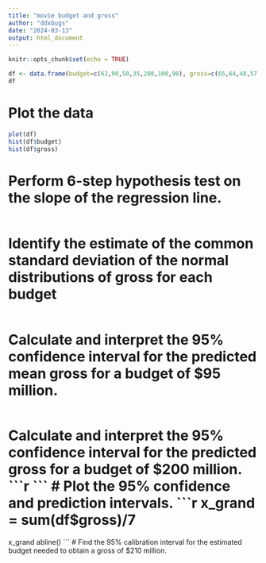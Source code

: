 ```yaml
---
title: "movie budget and gross"
author: "ddxbugs"
date: "2024-03-13"
output: html_document
---
```


```r
knitr::opts_chunk$set(echo = TRUE)
```

```r
df <- data.frame(budget=c(62,90,50,35,200,100,90), gross=c(65,64,48,57,601,146,47))
df
```
# Plot the data
```r
plot(df)
hist(df$budget)
hist(df$gross)
```
# Perform 6-step hypothesis test on the slope of the regression line.
```r

```
# Identify the estimate of the common standard deviation of the normal distributions of gross for each budget
```r

```
# Calculate and interpret the 95% confidence interval for the predicted mean gross for a budget of $95 million.
```r

```
# Calculate and interpret the 95% confidence interval for the predicted gross for a budget of $200 million.
```r

```
# Plot the 95% confidence and prediction intervals.
```r
x_grand = sum(df$gross)/7
x_grand
abline()
```
# Find the 95% calibration interval for the estimated budget needed to obtain a gross of $210 million.